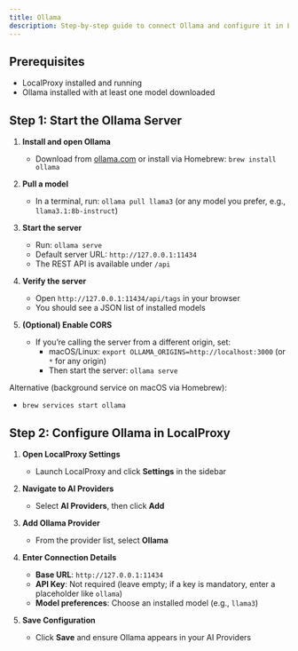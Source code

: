 ```yaml
---
title: Ollama
description: Step-by-step guide to connect Ollama and configure it in LocalProxy
---
```


## Prerequisites

- LocalProxy installed and running
- Ollama installed with at least one model downloaded

## Step 1: Start the Ollama Server

1. **Install and open Ollama**

   - Download from [ollama.com](https://ollama.com) or install via Homebrew: `brew install ollama`

2. **Pull a model**

   - In a terminal, run: `ollama pull llama3` (or any model you prefer, e.g., `llama3.1:8b-instruct`)

3. **Start the server**

   - Run: `ollama serve`
   - Default server URL: `http://127.0.0.1:11434`
   - The REST API is available under `/api`

4. **Verify the server**

   - Open `http://127.0.0.1:11434/api/tags` in your browser
   - You should see a JSON list of installed models

5. **(Optional) Enable CORS**

   - If you’re calling the server from a different origin, set:
     - macOS/Linux: `export OLLAMA_ORIGINS=http://localhost:3000` (or `*` for any origin)
     - Then start the server: `ollama serve`

Alternative (background service on macOS via Homebrew):

- `brew services start ollama`

## Step 2: Configure Ollama in LocalProxy

1. **Open LocalProxy Settings**

   - Launch LocalProxy and click **Settings** in the sidebar

2. **Navigate to AI Providers**

   - Select **AI Providers**, then click **Add**

3. **Add Ollama Provider**

   - From the provider list, select **Ollama**

4. **Enter Connection Details**

   - **Base URL**: `http://127.0.0.1:11434`
   - **API Key**: Not required (leave empty; if a key is mandatory, enter a placeholder like `ollama`)
   - **Model preferences**: Choose an installed model (e.g., `llama3`)

5. **Save Configuration**

   - Click **Save** and ensure Ollama appears in your AI Providers
